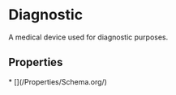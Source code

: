 
# Diagnostic

A medical device used for diagnostic purposes.

## Properties

<Grid>
* [](/Properties/Schema.org/)

</Grid>

